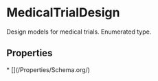# MedicalTrialDesign

Design models for medical trials. Enumerated type.

## Properties

<Grid>
* [](/Properties/Schema.org/)

</Grid>

